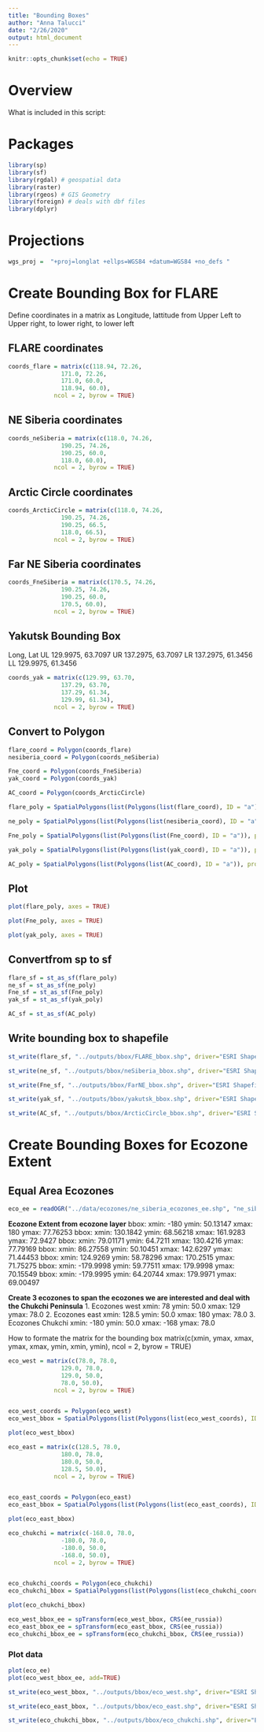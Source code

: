 ```yaml
---
title: "Bounding Boxes"
author: "Anna Talucci"
date: "2/26/2020"
output: html_document
---
```


```r
knitr::opts_chunk$set(echo = TRUE)
```
# Overview

What is included in this script:

# Packages

```r
library(sp)
library(sf)
library(rgdal) # geospatial data
library(raster)
library(rgeos) # GIS Geometry
library(foreign) # deals with dbf files
library(dplyr)
```

# Projections
```r
wgs_proj =  "+proj=longlat +ellps=WGS84 +datum=WGS84 +no_defs "

```

# Create Bounding Box for FLARE

Define coordinates in a matrix as Longitude, lattitude from Upper Left to Upper right, to lower right, to lower left 

## FLARE coordinates 

```r
coords_flare = matrix(c(118.94, 72.26,
               171.0, 72.26,
               171.0, 60.0, 
               118.94, 60.0), 
             ncol = 2, byrow = TRUE)
```

## NE Siberia coordinates 

```r
coords_neSiberia = matrix(c(118.0, 74.26,
               190.25, 74.26,
               190.25, 60.0, 
               118.0, 60.0), 
             ncol = 2, byrow = TRUE)
```

## Arctic Circle coordinates 

```r
coords_ArcticCircle = matrix(c(118.0, 74.26,
               190.25, 74.26,
               190.25, 66.5, 
               118.0, 66.5), 
             ncol = 2, byrow = TRUE)
```

## Far NE Siberia coordinates 

```r
coords_FneSiberia = matrix(c(170.5, 74.26,
               190.25, 74.26,
               190.25, 60.0, 
               170.5, 60.0), 
             ncol = 2, byrow = TRUE)
```

## Yakutsk Bounding Box
Long, Lat
UL 129.9975, 63.7097
UR 137.2975, 63.7097
LR 137.2975, 61.3456
LL 129.9975, 61.3456
```r
coords_yak = matrix(c(129.99, 63.70,
               137.29, 63.70,
               137.29, 61.34, 
               129.99, 61.34), 
             ncol = 2, byrow = TRUE)
```

## Convert to Polygon
```r
flare_coord = Polygon(coords_flare)
nesiberia_coord = Polygon(coords_neSiberia)

Fne_coord = Polygon(coords_FneSiberia)
yak_coord = Polygon(coords_yak)
```

```r
AC_coord = Polygon(coords_ArcticCircle)
```


```r
flare_poly = SpatialPolygons(list(Polygons(list(flare_coord), ID = "a")), proj4string=CRS("+proj=longlat +ellps=WGS84 +datum=WGS84 +no_defs"))

ne_poly = SpatialPolygons(list(Polygons(list(nesiberia_coord), ID = "a")), proj4string=CRS("+proj=longlat +ellps=WGS84 +datum=WGS84 +no_defs"))

Fne_poly = SpatialPolygons(list(Polygons(list(Fne_coord), ID = "a")), proj4string=CRS("+proj=longlat +ellps=WGS84 +datum=WGS84 +no_defs"))

yak_poly = SpatialPolygons(list(Polygons(list(yak_coord), ID = "a")), proj4string=CRS("+proj=longlat +ellps=WGS84 +datum=WGS84 +no_defs"))
```

```r
AC_poly = SpatialPolygons(list(Polygons(list(AC_coord), ID = "a")), proj4string=CRS("+proj=longlat +ellps=WGS84 +datum=WGS84 +no_defs"))

```


## Plot
```r
plot(flare_poly, axes = TRUE)
```

```r
plot(Fne_poly, axes = TRUE)
```

```r
plot(yak_poly, axes = TRUE)
```

## Convertfrom sp to sf

```r
flare_sf = st_as_sf(flare_poly) 
ne_sf = st_as_sf(ne_poly)
Fne_sf = st_as_sf(Fne_poly)
yak_sf = st_as_sf(yak_poly) 
```

```r
AC_sf = st_as_sf(AC_poly)
```


## Write bounding box to shapefile

```r
st_write(flare_sf, "../outputs/bbox/FLARE_bbox.shp", driver="ESRI Shapefile")  # create to a shapefile 

st_write(ne_sf, "../outputs/bbox/neSiberia_bbox.shp", driver="ESRI Shapefile")

st_write(Fne_sf, "../outputs/bbox/FarNE_bbox.shp", driver="ESRI Shapefile")

st_write(yak_sf, "../outputs/bbox/yakutsk_bbox.shp", driver="ESRI Shapefile")
```

```r

st_write(AC_sf, "../outputs/bbox/ArcticCircle_bbox.shp", driver="ESRI Shapefile")
```


# Create Bounding Boxes for Ecozone Extent

## Equal Area Ecozones
```r
eco_ee = readOGR("../data/ecozones/ne_siberia_ecozones_ee.shp", "ne_siberia_ecozones_ee") 
```

**Ecozone Extent from ecozone layer**
bbox:           xmin: -180 ymin: 50.13147 xmax: 180 ymax: 77.76253
bbox:           xmin: 130.1842 ymin: 68.56218 xmax: 161.9283 ymax: 72.9427
bbox:           xmin: 79.01171 ymin: 64.7211 xmax: 130.4216 ymax: 77.79169
bbox:           xmin: 86.27558 ymin: 50.10451 xmax: 142.6297 ymax: 71.44453
bbox:           xmin: 124.9269 ymin: 58.78296 xmax: 170.2515 ymax: 71.75275
bbox:           xmin: -179.9998 ymin: 59.77511 xmax: 179.9998 ymax: 70.15549
bbox:           xmin: -179.9995 ymin: 64.20744 xmax: 179.9971 ymax: 69.00497

**Create 3 ecozones to span the ecozones we are interested and deal with the Chukchi Peninsula**
1. Ecozones west xmin: 78 ymin: 50.0 xmax: 129 ymax: 78.0
2. Ecozones east xmin:  128.5 ymin: 50.0 xmax: 180 ymax: 78.0
3. Ecozones Chukchi xmin: -180 ymin: 50.0 xmax: -168 ymax: 78.0

How to formate the matrix for the bounding box
matrix(c(xmin, ymax,
               xmax, ymax,
               xmax, ymin, 
               xmin, ymin), 
             ncol = 2, byrow = TRUE)
```r
eco_west = matrix(c(78.0, 78.0,
               129.0, 78.0,
               129.0, 50.0, 
               78.0, 50.0), 
             ncol = 2, byrow = TRUE)


eco_west_coords = Polygon(eco_west)
eco_west_bbox = SpatialPolygons(list(Polygons(list(eco_west_coords), ID = "a")), proj4string=CRS("+proj=longlat +ellps=WGS84 +datum=WGS84 +no_defs"))
```

```r
plot(eco_west_bbox)
```

```r
eco_east = matrix(c(128.5, 78.0,
               180.0, 78.0,
               180.0, 50.0, 
               128.5, 50.0), 
             ncol = 2, byrow = TRUE)


eco_east_coords = Polygon(eco_east)
eco_east_bbox = SpatialPolygons(list(Polygons(list(eco_east_coords), ID = "a")), proj4string=CRS("+proj=longlat +ellps=WGS84 +datum=WGS84 +no_defs"))
```

```r
plot(eco_east_bbox)
```

```r
eco_chukchi = matrix(c(-168.0, 78.0,
               -180.0, 78.0,
               -180.0, 50.0, 
               -168.0, 50.0), 
             ncol = 2, byrow = TRUE)


eco_chukchi_coords = Polygon(eco_chukchi)
eco_chukchi_bbox = SpatialPolygons(list(Polygons(list(eco_chukchi_coords), ID = "a")), proj4string=CRS("+proj=longlat +ellps=WGS84 +datum=WGS84 +no_defs"))
```

```r
plot(eco_chukchi_bbox)
```

```r
eco_west_bbox_ee = spTransform(eco_west_bbox, CRS(ee_russia))
eco_east_bbox_ee = spTransform(eco_east_bbox, CRS(ee_russia))
eco_chukchi_bbox_ee = spTransform(eco_chukchi_bbox, CRS(ee_russia))
```



### Plot data
```r
plot(eco_ee)
plot(eco_west_bbox_ee, add=TRUE)
```


```r
st_write(eco_west_bbox, "../outputs/bbox/eco_west.shp", driver="ESRI Shapefile")  # create to a shapefile 

st_write(eco_east_bbox, "../outputs/bbox/eco_east.shp", driver="ESRI Shapefile")

st_write(eco_chukchi_bbox, "../outputs/bbox/eco_chukchi.shp", driver="ESRI Shapefile")

```

